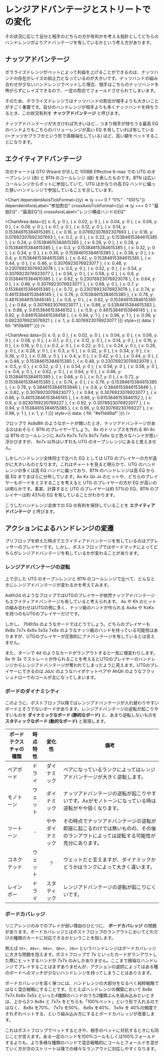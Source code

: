 # レンジアドバンテージとストリートでの変化

その状況に応じて自分と相手のどちらの方が有利かを考える指針としてどちらのハンドレンジがよりアドバンテージを有しているかという考え方があります。

## ナッツアドバンテージ

ポラライズドレンジがベットによって利益を上げることができるのは、ナッツハンドの存在がレイズの抑止力となっているのが大きいです。ナッツハンドの組み合わせが少ないハンドレンジでベットした場合、相手はこちらのナッツハンドを怖がらずにレイズできるので、一定の割合でフォールドさせられてしまいます。

そのため、ポラライズドレンジではナッツハンドの割合が相手よりも大きいことがすごく重要です。自分のハンドレンジが相手よりも多くナッツハンドを持ちうるとき、この状況有利を **ナッツアドバンテージ** と呼びます。

ナッツアドバンテージが大きければ大きいほど... つまり相手が持ちうる最高 EQ のハンドよりもこちらのバリューレンジが高い EQ を有していれば有している (＝ナッツかブラフかという形で両極端化している) ほど、高い額をベットすることになります。

## エクイティアドバンテージ

次のチャートは GTO Wizard が示した 100BB Effective 6-max での UTG のオープンレンジ (赤) と BTN のコールレンジ (緑) を表したものです。BTN は広いコールレンジからポットに参加していて、UTG はかなりの高 EQ ハンドに偏った狭いハンドレンジで参加していることを示しています。

<Chart
  dependentAxisTickFormat={(y) => (y === 0 ? "0%" : "100%")}
  dependentAxisLabel="参加割合"
  crossAxisTickFormat={(y) => (y === 0 ? "最低EQ" : "最高EQ")}
  crossAxisLabel="レンジ構成ハンドのEQ"
>
  <ChartArea
    data={[{ x: 0, y: 0 }, { x: 0.02, y: 0 }, { x: 0.04, y: 0 }, { x: 0.06, y: 0 }, { x: 0.08, y: 0 }, { x: 0.1, y: 0 }, { x: 0.12, y: 0 }, { x: 0.14, y: 0.15384615384615385 }, { x: 0.16, y: 0.07692307692307693 }, { x: 0.18, y: 0.07692307692307693 }, { x: 0.2, y: 0 }, { x: 0.22, y: 0.15384615384615385 }, { x: 0.24, y: 0.15384615384615385 }, { x: 0.26, y: 0 }, { x: 0.28, y: 0.15384615384615385 }, { x: 0.3, y: 0.15384615384615385 }, { x: 0.32, y: 0 }, { x: 0.34, y: 0 }, { x: 0.36, y: 0.15384615384615385 }, { x: 0.38, y: 0 }, { x: 0.4, y: 0.15384615384615385 }, { x: 0.42, y: 0.15384615384615385 }, { x: 0.44, y: 0 }, { x: 0.46, y: 0.3076923076923077 }, { x: 0.48, y: 0.23076923076923078 }, { x: 0.5, y: 0 }, { x: 0.52, y: 0 }, { x: 0.54, y: 0.3076923076923077 }, { x: 0.56, y: 0 }, { x: 0.58, y: 0 }, { x: 0.6, y: 0.15384615384615385 }, { x: 0.62, y: 0.23076923076923078 }, { x: 0.64, y: 0 }, { x: 0.66, y: 0.3076923076923077 }, { x: 0.68, y: 0 }, { x: 0.7, y: 0.15384615384615385 }, { x: 0.72, y: 0.23076923076923078 }, { x: 0.74, y: 0.46153846153846145 }, { x: 0.76, y: 0.15384615384615385 }, { x: 0.78, y: 0.46153846153846145 }, { x: 0.8, y: 0 }, { x: 0.82, y: 0.15384615384615385 }, { x: 0.84, y: 0.3076923076923077 }, { x: 0.86, y: 0.5384615384615383 }, { x: 0.88, y: 0.6153846153846152 }, { x: 0.9, y: 0.46153846153846145 }, { x: 0.92, y: 0.8461538461538458 }, { x: 0.94, y: 1 }, { x: 0.96, y: 1 }, { x: 0.98, y: 0.6923076923076921 }, { x: 1, y: 0.3076923076923077 }]}
    style={{ data: { fill: "#10b981" }}}
  />

  <ChartArea
    data={[{ x: 0, y: 0 }, { x: 0.02, y: 0 }, { x: 0.04, y: 0 }, { x: 0.06, y: 0 }, { x: 0.08, y: 0 }, { x: 0.1, y: 0 }, { x: 0.12, y: 0 }, { x: 0.14, y: 0 }, { x: 0.16, y: 0 }, { x: 0.18, y: 0 }, { x: 0.2, y: 0 }, { x: 0.22, y: 0 }, { x: 0.24, y: 0 }, { x: 0.26, y: 0 }, { x: 0.28, y: 0 }, { x: 0.3, y: 0 }, { x: 0.32, y: 0 }, { x: 0.34, y: 0 }, { x: 0.36, y: 0 }, { x: 0.38, y: 0 }, { x: 0.4, y: 0 }, { x: 0.42, y: 0 }, { x: 0.44, y: 0 }, { x: 0.46, y: 0.15384615384615385 }, { x: 0.48, y: 0.23076923076923078 }, { x: 0.5, y: 0 }, { x: 0.52, y: 0 }, { x: 0.54, y: 0 }, { x: 0.56, y: 0 }, { x: 0.58, y: 0 }, { x: 0.6, y: 0 }, { x: 0.62, y: 0 }, { x: 0.64, y: 0 }, { x: 0.66, y: 0.15384615384615385 }, { x: 0.68, y: 0 }, { x: 0.7, y: 0 }, { x: 0.72, y: 0.15384615384615385 }, { x: 0.74, y: 0 }, { x: 0.76, y: 0.15384615384615385 }, { x: 0.78, y: 0.3846153846153846 }, { x: 0.8, y: 0.3846153846153846 }, { x: 0.82, y: 0.3076923076923077 }, { x: 0.84, y: 0.3076923076923077 }, { x: 0.86, y: 0.46153846153846145 }, { x: 0.88, y: 0.6153846153846152 }, { x: 0.9, y: 0.9230769230769227 }, { x: 0.92, y: 0.3076923076923077 }, { x: 0.94, y: 0.15384615384615385 }, { x: 0.96, y: 0.9230769230769227 }, { x: 0.98, y: 1 }, { x: 1, y: 1 }]}
    style={{ data: { fill: "#e11d48af" }}}
  />
</Chart>

フロップで <CardList>As8d8h</CardList> のようなボードが開いたとき、ナッツアドバンテージがあるのはおそらく BTN のプレイヤーでしょう。 <Card>8x</Card> のトリップスを作れる <Card>8h</Card> <Card>8c</Card> は BTN のコールレンジに <CardList>Ax7x</CardList> <CardList>Kx7x</CardList> <CardList>Tx7x</CardList> <CardList>8x7x</CardList> <CardList>7x6x</CardList> など色々なハンドが思い浮かびますが、 <CardList>8x7x</CardList> 以外はいずれも UTG のオープンレンジにあると思えません。

しかしハンドレンジ全体同士で比べた EQ としては UTG のプレイヤーの方が遥かに大きいものとなります。これはチャートを見ると明らかで、UTG のハンドレンジの多くは高 EQ ハンドに偏っており、BTN のハンドレンジは高 EQ から低 EQ までまばらに分布しています。<Card>Ax</Card> <Card>Kx</Card> <Card>Qx</Card> <Card>Jx</Card> のヒットや、どちらのプレイヤーもボードをミスすることを考えると UTG のプレイヤーの方が EQ が高いのは明らかです。事実、計算すると UTG のプレイヤーは約 57%の EQ、BTN のプレイヤーは約 43%の EQ を有していることがわかります。

こうしたハンドレンジ全体での EQ の有利を保持していることを **エクイティアドバンテージ** と呼びます。

## アクションによるハンドレンジの変遷

プリフロップを終えた時点でエクイティアドバンテージを有しているのはアグレッサーのプレイヤーです。しかし、ポストフロップではボードマッチによってどちらがレンジアドバンテージを有しているかが変わることがあります。

### レンジアドバンテージの逆転

上で示した UTG のオープンレンジと BTN のコールレンジで比べて、どんなときにレンジアドバンテージが変わるかを考えてみます。

<CardList>AsKh2d</CardList> のようなフロップではUTGのプレイヤーが依然ナッツアドバンテージもエクイティアドバンテージも有していると考えられます。 <Card>As</Card> や <Card>Kh</Card> のヒットの組み合わせはUTGの側に多く、ナッツ級のハンドが作られる <CardList>AxAx</CardList> や <CardList>KxKx</CardList> を持つのもUTGのプレイヤーだけです。

しかし、 <CardList>7h6h5s</CardList> のようなボードではどうでしょう。どちらのプレイヤーも <CardList>9x8x</CardList> <CardList>7x7x</CardList> <CardList>6x6x</CardList> <CardList>5x5x</CardList> <CardList>7x6x</CardList> のようなナッツ級のハンドを持っている可能性はありますが、UTGのプレイヤーが圧倒的にアドバンテージを有しているとは言えません。

また、ターンで <Card>4d</Card> のようなカードがランアウトすると一気に様変わりします。 <Card>8x</Card> や <Card>3x</Card> でストレートが作られることを考えるとUTGのプレイヤーのハンドレンジからレンジアドバンテージが奪われてしまったように見えます。UTGのプレイヤーにできるのは <CardList>JdJc</CardList> のようなハイポケットペアや <CardList>AhQh</CardList> のようなフラッシュドローでのコールが主になってしまいます。

### ボードのダイナミシティ

このように、ポストフロップ以降ではレンジアドバンテージが入れ替わりやすいボードとそうでないボードがあります。レンジアドバンテージの逆転が起こりやすいものを **ダイナミックなボード (静的なボード)** と、あまり逆転しないものを **スタティックなボード (動的なボード)** と表現します。

| ボードテクスチャの種類 | 時点特性 | 変化性 | 備考 |
| --- |:---:|:---:| --- |
| ペアボード | ドライ | ダイナミック | ペアになっているランクによってはレンジアドバンテージが大きく逆転します。 |
| モノトーン | ウェット | ダイナミック | ナッツアドバンテージの逆転が起こりやすいです。<Card>Ax</Card>がモノトーンになっている時は逆転がやや弱くなります。 |
| ツートーン | - | ややダイナミック | その時点でナッツアドバンテージの逆転が即座に起こるわけでは無いものの、その後のランアウトによっては逆転する可能性が充分にあります。 |
| コネクテッド | ウェット | ？ | ウェットだと言えますが、ダイナミックかどうかはランクによって大きく違います。 |
| レインボー | ドライ | スタティック | レンジアドバンテージの逆転が起こりにくいです。 |

### ボードカバレッジ

リニアレンジのみでのプレイが弱い理由のひとつに、 **ボードカバレッジ** の問題があります。ボードカバレッジとはポストフロップのランアウトにおいてどれだけの種類のカードに対応できるかということを指します。

例えば `55+, A8s+, K8s+, Q8s+, J8s+` というハンドレンジはボードカバレッジに大きな問題を抱えます。ポストフロップで <Card>7x</Card> といったカードがランアウトした際にヒットするハンドが <CardList>7x7x</CardList> のみしかありません。ここまで極端なハンドレンジでプレイすることはまずありませんが、アクションの選択によってはある種のボードへのマッチが少ないハンドレンジを持ってしまうことはありえます。

ボードカバレッジを高く保つには、ハンドレンジの大部分をなるべく純粋戦略ではなく混合戦略にすることです。たとえばハンドレンジの構築において <CardList>8x8x</CardList> <CardList>7x7x</CardList> <CardList>6x6x</CardList> <CardList>5x5x</CardList> といった4種類のハンドのうち2種類ぶんを組み込みたいときは、上から2つ <CardList>8x8x</CardList> と <CardList>7x7x</CardList> をどちらも「100%ベット」という形で入れるのではなく、 <CardList>8x8x</CardList> を70%、 <CardList>7x7x</CardList> を50%、 <CardList>6x6x</CardList> を40%、 <CardList>5x5x</CardList> を
40%の頻度でそれぞれベットする、という組み込み方にするとボードカバレッジが改善します。

これはポストフロップでベットするときや、相手のベットに対抗するときにも同じことが言えます。ある一定のハンドを100%コールもしくは100%フォールドするよりも、より多様な種類のハンドで混合戦略的にコールとフォールドを混ぜていく方が次のストリート以降での様々なランアウトに対応しやすくなります。
